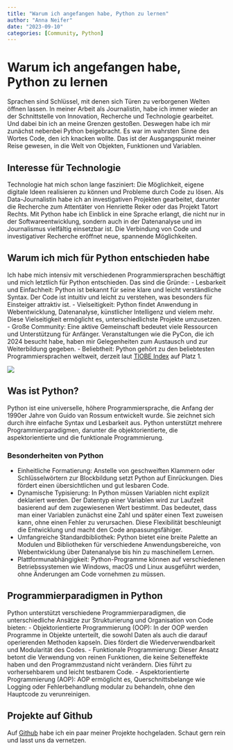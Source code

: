 ```yaml
---
title: "Warum ich angefangen habe, Python zu lernen"
author: "Anna Neifer"
date: "2023-09-10"
categories: [Community, Python]
---
```


# Warum ich angefangen habe, Python zu lernen

Sprachen sind Schlüssel, mit denen sich Türen zu verborgenen Welten öffnen lassen. In meiner Arbeit als Journalistin, habe ich immer wieder an der Schnittstelle von Innovation, Recherche und Technologie gearbeitet. Und dabei bin ich an meine Grenzen gestoßen. Deswegen habe ich mir zunächst nebenbei Python beigebracht. 
Es war im wahrsten Sinne des Wortes Code, den ich knacken wollte. Das ist der Ausgangspunkt meiner Reise gewesen, in die Welt von Objekten, Funktionen und Variablen.

## Interesse für Technologie

Technologie hat mich schon lange fasziniert: Die Möglichkeit, eigene digitale Ideen realisieren zu können und Probleme durch Code zu lösen. Als Data-Journalistin habe ich an investigativen Projekten gearbeitet, darunter die Recherche zum Attentäter von Henriette Reker oder das Projekt Tatort Rechts.
Mit Python habe ich Einblick in eine Sprache erlangt, die nicht nur in der Softwareentwicklung, sondern auch in der Datenanalyse und im Journalismus vielfältig einsetzbar ist. Die Verbindung von Code und investigativer Recherche eröffnet neue, spannende Möglichkeiten.

## Warum ich mich für Python entschieden habe

Ich habe mich intensiv mit verschiedenen Programmiersprachen beschäftigt und mich letztlich für Python entschieden. Das sind die Gründe:
- Lesbarkeit und Einfachheit: Python ist bekannt für seine klare und leicht verständliche Syntax. Der Code ist intuitiv und leicht zu verstehen, was besonders für Einsteiger attraktiv ist.
- Vielseitigkeit: Python findet Anwendung in Webentwicklung, Datenanalyse, künstlicher Intelligenz und vielem mehr. Diese Vielseitigkeit ermöglicht es, unterschiedlichste Projekte umzusetzen.
- Große Community: Eine aktive Gemeinschaft bedeutet viele Ressourcen und Unterstützung für Anfänger. Veranstaltungen wie die PyCon, die ich 2024 besucht habe, haben mir Gelegenheiten zum Austausch und zur Weiterbildung gegeben.
- Beliebtheit: Python gehört zu den beliebtesten Programmiersprachen weltweit, derzeit laut [TIOBE Index](https://www.tiobe.com/tiobe-index/) auf Platz 1.


![](24_Statista_Most used programming languages among developers worldwide as of 2024.png)

## Was ist Python?

Python ist eine universelle, höhere Programmiersprache, die Anfang der 1990er Jahre von Guido van Rossum entwickelt wurde. Sie zeichnet sich durch ihre einfache Syntax und Lesbarkeit aus. Python unterstützt mehrere Programmierparadigmen, darunter die objektorientierte, die aspektorientierte und die funktionale Programmierung.

### Besonderheiten von Python
- Einheitliche Formatierung: Anstelle von geschweiften Klammern oder Schlüsselwörtern zur Blockbildung setzt Python auf Einrückungen. Dies fördert einen übersichtlichen und gut lesbaren Code.
- Dynamische Typisierung: In Python müssen Variablen nicht explizit deklariert werden. Der Datentyp einer Variablen wird zur Laufzeit basierend auf dem zugewiesenen Wert bestimmt. Das bedeutet, dass man einer Variablen zunächst eine Zahl und später einen Text zuweisen kann, ohne einen Fehler zu verursachen. Diese Flexibilität beschleunigt die Entwicklung und macht den Code anpassungsfähiger.
- Umfangreiche Standardbibliothek: Python bietet eine breite Palette an Modulen und Bibliotheken für verschiedene Anwendungsbereiche, von Webentwicklung über Datenanalyse bis hin zu maschinellem Lernen.
- Plattformunabhängigkeit: Python-Programme können auf verschiedenen Betriebssystemen wie Windows, macOS und Linux ausgeführt werden, ohne Änderungen am Code vornehmen zu müssen.

## Programmierparadigmen in Python

Python unterstützt verschiedene Programmierparadigmen, die unterschiedliche Ansätze zur Strukturierung und Organisation von Code bieten:
- Objektorientierte Programmierung (OOP): In der OOP werden Programme in Objekte unterteilt, die sowohl Daten als auch die darauf operierenden Methoden kapseln. Dies fördert die Wiederverwendbarkeit und Modularität des Codes.
- Funktionale Programmierung: Dieser Ansatz betont die Verwendung von reinen Funktionen, die keine Seiteneffekte haben und den Programmzustand nicht verändern. Dies führt zu vorhersehbarem und leicht testbarem Code.
- Aspektorientierte Programmierung (AOP): AOP ermöglicht es, Querschnittsbelange wie Logging oder Fehlerbehandlung modular zu behandeln, ohne den Hauptcode zu verunreinigen.

## Projekte auf Github

Auf [Github](https://github.com/Aneifer) habe ich ein paar meiner Projekte hochgeladen. Schaut gern rein und lasst uns da vernetzen.



